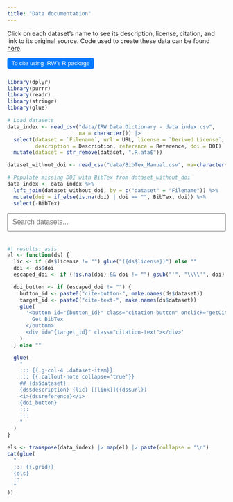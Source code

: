 ```yaml
---
title: "Data documentation"
---
```


Click on each dataset's name to see its description, license, citation, and link to its original source. Code used to create these data can be found [here](https://github.com/ben-domingue/irw/tree/main/data).

```{=html}
<div class="panel-tabset-container">
  <button onclick="toggleTabset()">To cite using IRW's R package</button>
  <div class="panel-tabset" style="display: none;">
    <div class="r-command">
      <p>&gt; <code>irw_save_bibtex("gilbert_meta_48")</code></p>
    </div>
    <div class="bibtex-entry">
      <pre>
@misc{gilbert_meta_48,
  doi = {10.7910/DVN/3SF36J},
  url = {https://dataverse.harvard.edu/citation?persistentId=doi:10.7910/DVN/3SF36J},
  author = {Cárdenas, Sergio and Evans, David K.},
  keywords = {Social Sciences},
  title = {Replication Data for: Parent Training and Child Development at Low Cost? Evidence from a Randomized Field Experiment in Mexico},
  publisher = {Harvard Dataverse},
  year = {2023}
}
      </pre>
    </div>
  </div>
</div>

<style>
/* Style for the toggle button */
.panel-tabset-container button {
  margin-bottom: 10px;
  padding: 5px 10px;
  background-color: #007BFF;
  color: white;
  border: none;
  border-radius: 4px;
  cursor: pointer;
}

.panel-tabset-container button:hover {
  background-color: #0056b3;
}

/* Style for the panel content */
.panel-tabset {
  display: none; /* Hide by default */
  border: 1px solid #ddd;
  padding: 10px;
  border-radius: 4px;
  background: #f9f9f9;
  font-family: 'Courier New', Courier, monospace;
}

/* Style for the R command line */
.r-command {
  margin-bottom: 15px;
  color: #333;
  font-size: 14px;
}

.r-command p {
  margin: 0;
  padding: 5px;
  background-color: #f3f3f3;
  border-left: 3px solid #007BFF;
  font-family: monospace;
}

/* Style for the BibTeX block */
.bibtex-entry pre {
  background-color: #f3f3f3;
  padding: 10px;
  border-radius: 5px;
  border: 1px solid #ccc;
  font-family: monospace;
  font-size: 14px;
  overflow-x: auto;
}
</style>

<script>
  function toggleTabset() {
    const tabset = document.querySelector('.panel-tabset');
    tabset.style.display = (tabset.style.display === 'none' || tabset.style.display === '') ? 'block' : 'none';
  }
</script>

```

```r
library(dplyr)
library(purrr)
library(readr)
library(stringr)
library(glue)

# Load datasets
data_index <- read_csv("data/IRW Data Dictionary - data index.csv",
                       na = character()) |>
  select(dataset = `Filename`, url = URL, license = `Derived License`,
         description = Description, reference = Reference, doi = DOI) |>
  mutate(dataset = str_remove(dataset, ".R.ata$"))

dataset_without_doi <- read_csv("data/BibTex_Manual.csv", na=character())

# Populate missing DOI with BibTex from dataset_without_doi
data_index <- data_index %>% 
  left_join(dataset_without_doi, by = c("dataset" = "Filename")) %>% 
  mutate(doi = if_else(is.na(doi) | doi == "", BibTex, doi)) %>% 
  select(-BibTex)
```

```{=html}
<input type="text" id="searchBar" placeholder="Search datasets..." style="width: 100%; padding: 10px; margin-bottom: 20px; font-size: 16px;">
<script>
function searchDatasets() {
  var input = document.getElementById('searchBar');
  var filter = input.value.toLowerCase();
  var items = document.getElementsByClassName('dataset-item');
  
  for (var i = 0; i < items.length; i++) {
    var text = items[i].textContent || items[i].innerText;
    items[i].style.display = text.toLowerCase().indexOf(filter) > -1 ? '' : 'none';
  }
}

function sleep(ms) {
  return new Promise(resolve => setTimeout(resolve, ms));
}

async function getCitation(doi, buttonId, targetId) {
  const button = document.getElementById(buttonId);
  button.disabled = true; // Disable the button
  button.textContent = 'Loading...'; // Show loading state

  try {
    let citation;
    if (doi.startsWith('@')) {
      // Directly assign BibTeX if available
      button.textContent = 'Loading...'; // Show loading state
      await sleep(500);
      citation = doi;
    } else {
      // Fetch BibTeX using DOI
      const response = await fetch(`https://doi.org/${doi}`, {
        headers: { Accept: 'application/x-bibtex' },
      });
      if (!response.ok) throw new Error('Failed to fetch citation');
      citation = await response.text();
    }

    const target = document.getElementById(targetId);

    const container = document.createElement('div');
    container.className = 'citation-container';

    const citationText = document.createElement('pre');
    citationText.className = 'citation-pre';
    citationText.textContent = citation;

    const copyButton = document.createElement('button');
    copyButton.className = 'copy-button';
    copyButton.innerHTML = '📋 Copy';
    copyButton.onclick = () => {
      navigator.clipboard
        .writeText(citation)
        .then(() => {
          copyButton.innerHTML = '✓ Copied!';
          setTimeout(() => (copyButton.innerHTML = '📋 Copy'), 2000);
        })
        .catch(() => (copyButton.innerHTML = '❌ Error'));
    };

    target.innerHTML = '';
    container.appendChild(citationText);
    container.appendChild(copyButton);
    target.appendChild(container);
    target.style.display = 'block';
  } catch (error) {
    console.error('Error fetching citation:', error);
    const target = document.getElementById(targetId);
    target.textContent = 'Error fetching citation. Please try again.';
    target.style.display = 'block';
  } finally {
    // Re-enable the button after processing
    button.disabled = false;
    button.textContent = 'Get BibTex';
  }
}


document.getElementById('searchBar').addEventListener('input', searchDatasets);
</script>

<style>
.citation-container {
  position: relative;
  margin-top: 10px;
  padding: 10px;
  background-color: #f5f5f5;
  border-radius: 4px;
  min-height: 50px;
}
.citation-pre {
  font-family: monospace;
  white-space: pre-wrap;
  word-wrap: break-word;
  margin: 0;
  padding: 20px 10px 10px 10px;
  max-width: 100%;
  overflow-x: auto;
}
.copy-button {
  position: absolute;
  top: 5px;
  right: 5px;
  background-color: #ffffff;
  border: 1px solid #dddddd;
  border-radius: 4px;
  padding: 4px 8px;
  cursor: pointer;
  font-size: 12px;
  z-index: 1;
}
.copy-button:hover {
  background-color: #f0f0f0;
}
.citation-button {
  background-color: #007bff;
  color: white;
  border: none;
  padding: 5px 10px;
  border-radius: 4px;
  cursor: pointer;
  margin-top: 10px;
}
.citation-button:disabled {
  background-color: #cccccc;
  cursor: not-allowed;
}
</style>
```

```r
#| results: asis
el <- function(ds) {
  lic <- if (ds$license != "") glue("({ds$license})") else ""
  doi <- ds$doi
  escaped_doi <- if (!is.na(doi) && doi != "") gsub("'", "\\\\'", doi) else ""

  doi_button <- if (escaped_doi != "") {
    button_id <- paste0("cite-button-", make.names(ds$dataset))
    target_id <- paste0("cite-text-", make.names(ds$dataset))
    glue(
      '<button id="{button_id}" class="citation-button" onclick="getCitation(`{escaped_doi}`, \'{button_id}\', \'{target_id}\')">
        Get BibTex
      </button>
      <div id="{target_id}" class="citation-text"></div>'
    )
  } else ""

  glue(
    "
    ::: {{.g-col-4 .dataset-item}}
    ::: {{.callout-note collapse='true'}}
    ## {ds$dataset}
    {ds$description} {lic} [[link]]({ds$url})
    <i>{ds$reference}</i>
    {doi_button}
    :::
    :::
    "
  )
}

els <- transpose(data_index) |> map(el) |> paste(collapse = "\n")
cat(glue(
  "
  ::: {{.grid}}
  {els}
  :::
  "
))
```
